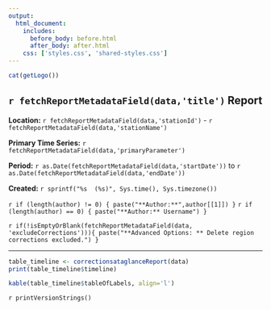 ```yaml
---
output:
  html_document:
    includes:
      before_body: before.html
      after_body: after.html
    css: ['styles.css', 'shared-styles.css']
---
```

<div class="header">
<div>
<div class="header-logo">
```r
cat(getLogo())
```
</div>
<div class="header-title">
## `r fetchReportMetadataField(data,'title')` Report
</div>
</div>
<div class="header-labels">
<div class="header-col-left">
**Location:**  `r fetchReportMetadataField(data,'stationId')` - `r fetchReportMetadataField(data,'stationName')`

**Primary Time Series:** `r fetchReportMetadataField(data,'primaryParameter')`

</div>
<div class="header-col-right">
**Period:**  `r as.Date(fetchReportMetadataField(data,'startDate'))` to `r as.Date(fetchReportMetadataField(data,'endDate'))`

**Created:**  `r sprintf("%s  (%s)", Sys.time(), Sys.timezone())`

`r if (length(author) != 0) { paste("**Author:**",author[[1]]) }`
`r if (length(author) == 0) { paste("**Author:** Username") }`
</div>
</div>
</div>

`r if(!isEmptyOrBlank(fetchReportMetadataField(data, 'excludeCorrections'))){ paste("**Advanced Options: ** Delete region corrections excluded.") }`

***

```r
table_timeline <- correctionsataglanceReport(data)
print(table_timeline$timeline)

kable(table_timeline$tableOfLabels, align='l')
```

`r printVersionStrings()`
